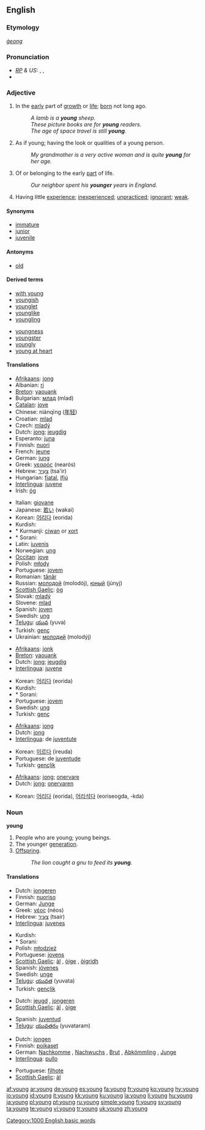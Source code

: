 {{wikipedia}}
{{see|Young}}
==English==

{{rank|get|eyes|hand|152|young|place|give|ever}}

===Etymology===
{{OE.}} ''[[ġeong]]''

===Pronunciation===
* ''[[RP]] & US:'' {{AHD|yŭng}}, {{IPA|/jʌŋ/}}, {{SAMPA|/jVN/}}
* {{audio|en-us-young.ogg|Audio (US)}}

===Adjective===
{{en-adj|younger|youngest}}

# In the [[early]] part of [[growth]] or [[life]]; [[born]] not long ago.
#: ''A lamb is a '''young''' sheep.''
#: ''These picture books are for '''young''' readers.''
#: ''The age of space travel is still '''young'''.''
# As if young; having the look or qualities of a young person.
#: ''My grandmother is a very active woman and is quite '''young''' for her age.''
# Of or belonging to the early [[part]] of life.
#: ''Our neighbor spent his '''younger''' years in England.''
# Having little [[experience]]; [[inexperienced]]; [[unpracticed]]; [[ignorant]]; [[weak]].

====Synonyms====
* [[immature]]
* [[junior]]
* [[juvenile]]

====Antonyms====
* [[old]]

====Derived terms====
{{top2}}
* [[with young]]
* [[youngish]]
* [[younglet]]
* [[younglike]]
* [[youngling]]
{{mid2}}
* [[youngness]]
* [[youngster]]
* [[youngly]]
* [[young at heart]]
{{bottom2}}

====Translations====
{{trans-top|in the early part of life or growth}}
* [[Afrikaans]]: [[jong]]
* Albanian: [[ri]]
* [[Breton]]: [[yaouank]]
* Bulgarian: [[млад]] (mlad)
* [[Catalan]]: [[jove]]
* Chinese: niánqīng ([[年轻]])
* Croatian: [[mlad]]
* Czech: [[mladý]] {{m}}
* Dutch: [[jong]]; [[jeugdig]]
* Esperanto: [[juna]]
* Finnish: [[nuori]]
* French: [[jeune]] {{m|f}}
* German: [[jung]]
* Greek: [[νεαρός]] (nearós)
* Hebrew: [[צעיר|צָעִיר]] (tsa'ir)
* Hungarian: [[fiatal]], [[ifjú]]
* [[Interlingua]]: [[juvene]]
* Irish: [[óg]]
{{trans-mid}}
* Italian: [[giovane]]
* Japanese: [[若い]] (wakai)
* Korean: [[어리다]] (eorida)
* Kurdish:
* * Kurmanji: [[ciwan]] or [[xort]]
* * Sorani: {{t|ku|گه‌نج|sc=KUchar|tr=ganj}}
* Latin: [[iuvenis]] {{m|f}}
* Norwegian: [[ung]]
* [[Occitan]]: [[jove]]
* Polish: [[młody]]
* Portuguese: [[jovem]]
* Romanian: [[tânăr]]
* Russian: [[молодой]] (molodój), [[юный]] (júnyj)
* [[Scottish Gaelic]]: [[òg]]
* Slovak: [[mladý]]
* Slovene: [[mlad]]
* Spanish: [[joven]]
* Swedish: [[ung]]
* [[Telugu]]: [[యువ]] (yuva)
* Turkish: [[genç]]
* Ukrainian: [[молодий]] (molodýj) {{m}}
{{trans-bottom}}

{{trans-top|as if young}}
* [[Afrikaans]]: [[jonk]]
* [[Breton]]: [[yaouank]]
* Dutch: [[jong]]; [[jeugdig]]
* [[Interlingua]]: [[juvene]]
{{trans-mid}}
* Korean: [[어리다]] (eorida)
* Kurdish:
* * Sorani: {{t|ku|گه‌نج|sc=KUchar|tr=ganj}}
* Portuguese: [[jovem]]
* Swedish: [[ung]]
* Turkish: [[genç]]
{{trans-bottom}}

{{trans-top|belonging in the early part of life}}
* [[Afrikaans]]: [[jong]]
* Dutch: [[jong]]
* [[Interlingua]]: de [[juventute]]
{{trans-mid}}
* Korean: [[이르다]] (ireuda)
* Portuguese: de [[juventude]]
* Turkish: [[gençlik]]
{{trans-bottom}}

{{trans-top|having little experience}}
* [[Afrikaans]]: [[jong]]; [[onervare]]
* Dutch: [[jong]]; [[onervaren]]
{{trans-mid}}
* Korean: [[어리다]] (eorida), [[어리석다]] (eoriseogda, -kda)
{{trans-bottom}}

===Noun===
'''young''' {{p}}

# People who are young; young beings.
# The younger [[generation]].
# [[Offspring]].
#: ''The lion caught a gnu to feed its '''young'''.''

====Translations====
{{trans-top|people who are young}}
* Dutch: [[jongeren]] {{m|p}}
* Finnish: [[nuoriso]]
* German: [[Junge]]
* Greek: [[νέος]] (néos)
* Hebrew: [[צעיר]] (tsair)
* [[Interlingua]]: [[juvenes]]
{{trans-mid}}
* Kurdish:
* * Sorani: {{t|ku|گه‌نج|sc=KUchar|tr=ganj}}
* Polish: [[młodzież]] {{f}}
* Portuguese: [[jovens]]
* [[Scottish Gaelic]]: [[àl]] {{m}}, [[òige]] {{f}}, [[òigridh]] {{f}}
* Spanish: [[jóvenes]]
* Swedish: [[unge]]
* [[Telugu]]: [[యువత]] (yuvata)
* Turkish: [[gençlik]]
{{trans-bottom}}

{{trans-top|the younger generation}}
* Dutch: [[jeugd]] {{m}}, [[jongeren]] {{m|p}}
* [[Scottish Gaelic]]: [[àl]] {{m}}, [[òige]] {{f}}
{{trans-mid}}
* Spanish: [[juventud]] {{f}}
* [[Telugu]]: [[యువతరం]] (yuvataram)
{{trans-bottom}}

{{trans-top|offspring}}
* Dutch: [[jongen]] {{p}}
* Finnish: [[poikaset]]
* German: [[Nachkomme]] {{m}}, [[Nachwuchs]] {{m}}, [[Brut]] {{f}}, [[Abkömmling]] {{m}}, [[Junge]] {{n}}
* [[Interlingua]]: [[pullo]]
{{trans-mid}}
* Portuguese: [[filhote]]
* [[Scottish Gaelic]]: [[àl]] {{m}}
{{trans-bottom}}

[[Category:1000 English basic words]]

[[af:young]]
[[ar:young]]
[[de:young]]
[[es:young]]
[[fa:young]]
[[fr:young]]
[[ko:young]]
[[hy:young]]
[[io:young]]
[[id:young]]
[[it:young]]
[[kk:young]]
[[ku:young]]
[[la:young]]
[[li:young]]
[[hu:young]]
[[ja:young]]
[[pl:young]]
[[pt:young]]
[[ru:young]]
[[simple:young]]
[[fi:young]]
[[sv:young]]
[[ta:young]]
[[te:young]]
[[vi:young]]
[[tr:young]]
[[uk:young]]
[[zh:young]]